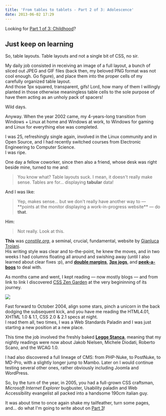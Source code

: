 ```yaml
---
title: 'From tables to tablets - Part 2 of 3: Adolescence'
date: 2013-06-02 17:29
---
```



Looking for [Part 1 of 3: Childhood](/blog/2013-05-31-from-tables-to-tablets/)?

## Just keep on learning

So, table layouts. Table layouts and not a single bit of CSS, no sir.

My daily job consisted in receiving an image of a full layout, a bunch of sliced out JPEG and GIF files (back then, my beloved PNG format was not cool enough. Go figure), and place them into the proper cells of my carefully organized table layout.  
And those 1px squared, transparent, gifs! Lord, how many of them I willingly planted in those otherwise meaningless table cells to the sole purpose of have them acting as an unholy pack of spacers!

Wild days.

Anyway. When the year 2002 came, my 4-years-long transition from Windows + Linux at home and Windows at work, to Windows for gaming and Linux for everything else was completed.

I was 25, refreshingly single again, involved in the Linux community and in Open Source, and I had recently switched courses from Electronic Engineering to Computer Science.  
I was ripe.

One day a fellow coworker, since then also a friend, whose desk was right beside mine, turned to me and:

> You know what? Table layouts suck. I mean, it doesn't really make sense. Tables are for... displaying **tabular** data!

And I was like:

> Yep, makes sense... but we don't really have another way to &mdash; \*\*points at the monitor displaying a work-in-progress website\*\* &mdash; do **that**.

Him:

> Not really. Look at this.

**This** was [_constile.org_](https://github.com/giatro/constile), a seminal, crucial, fundamental, website by [Gianluca Troiani](https://twitter.com/giatro).  
His writing style was clear and to-the-point, he knew the moves, and in two weeks I had columns floating all around and swishing away (until I also learned about clear fixes :p), and [**double margins**](http://www.positioniseverything.net/explorer/doubled-margin.html), [**3px jogs**](http://www.positioniseverything.net/explorer/threepxtest.html), and [**peek-a-boos**](http://www.positioniseverything.net/explorer/peekaboo.html) to deal with.

As months came and went, I kept reading &mdash; now mostly blogs &mdash; and from link to link I discovered [CSS Zen Garden](http://www.csszengarden.com/) at the very begininning of its journey.

<UiFigureWithCaption caption='Me browsing CSS Zen Garden.'>

![](../assets/images/posts/2013-06-02-from-tables-to-tablets-part-2-of-3-adolescence/amazed.png)

</UiFigureWithCaption>

Fast forward to October 2004, align some stars, pinch a unicorn in the back dodging the subsequent kick, and you have me reading the HTML4.01, XHTML 1.0 & 1.1, CSS 2.0 & 2.1 specs at night.  
I read them all, two times, I was a Web Standards Paladin and I was just starting a new position at a new place.

This time the job involved the freshly baked [**Legge Stanca**](http://www.pubbliaccesso.gov.it/normative/law_20040109_n4.htm), meaning that my nightly readings were now about Jakob Nielsen, Michele Diodati, Roberto Scano, and the WCAG 1.0.

I had also discovered a full lineage of CMS: from PHP-Nuke, to PostNuke, to MD-Pro, with a slightly longer jump to Mambo. Later on I would continue testing several other ones, rather obviously including Joomla and WordPress.

So, by the turn of the year, in 2005, you had a full-grown CSS craftsman, _Microsoft Internet Explorer_ bugbuster, Usability paladin and Web Accessibility evangelist all packed into a handsome 190cm italian guy.

It was about time to once again shake my tailfeather, turn some pages, and... do what I'm going to write about on [Part 3](/blog/2013-06-04-from-tables-to-tablets-part-3-of-3-adulthood)!
